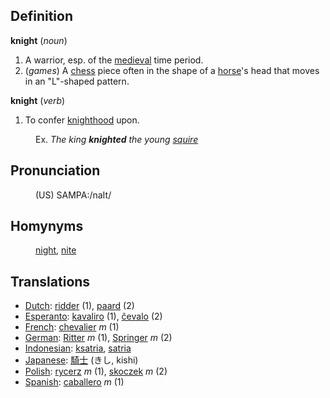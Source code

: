 ==Definition==

<b>knight</b> (<i>noun</i>)
# A warrior, esp. of the [[medieval]] time period.
# (<i>games</i>) A [[chess]] piece often in the shape of a [[horse]]'s head that moves in an "L"-shaped pattern.

<b>knight</b> (<i>verb</i>)
# To confer [[knighthood]] upon.
:Ex. <i>The king <b>knighted</b> the young [[squire]]</i>

==Pronunciation==
:(US) SAMPA:/naIt/

==Homynyms==
:[[night]], [[nite]]

==Translations==
*[[Dutch]]: [[ridder]] (1), [[paard]] (2)
*[[Esperanto]]: [[kavaliro]] (1), [[ĉevalo]] (2)
*[[French]]: [[chevalier]] ''m'' (1)
*[[German]]: [[Ritter]] ''m'' (1), [[Springer]] ''m'' (2)
*[[Indonesian]]: [[ksatria]], [[satria]]
*[[Japanese]]: [[騎士]] (きし, kishi)
*[[Polish]]: [[rycerz]] ''m'' (1), [[skoczek]] ''m'' (2)
*[[Spanish]]: [[caballero]] ''m'' (1)